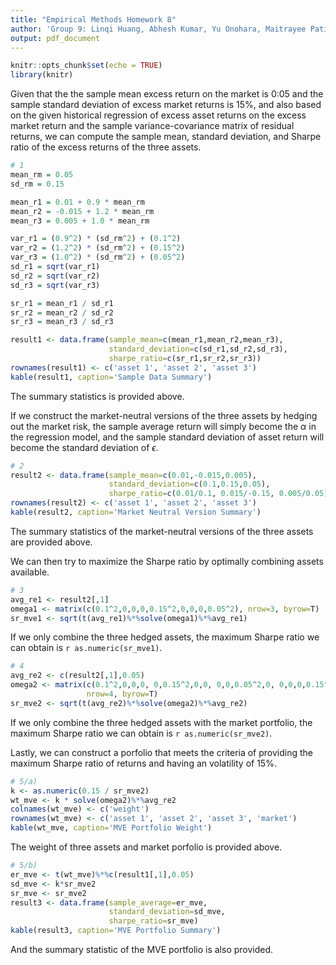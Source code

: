 ```yaml
---
title: "Empirical Methods Homework 8"
author: 'Group 9: Linqi Huang, Abhesh Kumar, Yu Onohara, Maitrayee Patil, Redmond Xia'
output: pdf_document
---
```


```r
knitr::opts_chunk$set(echo = TRUE)
library(knitr)
```

Given that the the sample mean excess return on the market is 0:05 and the sample standard deviation of excess market returns is 15%, and also based on the given historical regression of excess asset returns on the excess market return and the sample variance-covariance matrix of residual returns, we can compute the sample mean, standard deviation, and Sharpe ratio of the excess returns of the three assets. 
```r
# 1
mean_rm = 0.05
sd_rm = 0.15

mean_r1 = 0.01 + 0.9 * mean_rm
mean_r2 = -0.015 + 1.2 * mean_rm
mean_r3 = 0.005 + 1.0 * mean_rm

var_r1 = (0.9^2) * (sd_rm^2) + (0.1^2)
var_r2 = (1.2^2) * (sd_rm^2) + (0.15^2)
var_r3 = (1.0^2) * (sd_rm^2) + (0.05^2)
sd_r1 = sqrt(var_r1)
sd_r2 = sqrt(var_r2)
sd_r3 = sqrt(var_r3)

sr_r1 = mean_r1 / sd_r1
sr_r2 = mean_r2 / sd_r2
sr_r3 = mean_r3 / sd_r3

result1 <- data.frame(sample_mean=c(mean_r1,mean_r2,mean_r3),
                      standard_deviation=c(sd_r1,sd_r2,sd_r3),
                      sharpe_ratio=c(sr_r1,sr_r2,sr_r3))
rownames(result1) <- c('asset 1', 'asset 2', 'asset 3')
kable(result1, caption='Sample Data Summary')
```

The summary statistics is provided above.

If we construct the market-neutral versions of the three assets by hedging out the market risk, the sample average return will simply become the $\alpha$ in the regression model, and the sample standard deviation of asset return will become the standard deviation of $\epsilon$. 
```r
# 2
result2 <- data.frame(sample_mean=c(0.01,-0.015,0.005),
                      standard_deviation=c(0.1,0.15,0.05),
                      sharpe_ratio=c(0.01/0.1, 0.015/-0.15, 0.005/0.05))
rownames(result2) <- c('asset 1', 'asset 2', 'asset 3')
kable(result2, caption='Market Neutral Version Summary')
```

The summary statistics of the market-neutral versions of the three assets are provided above.

We can then try to maximize the Sharpe ratio by optimally combining assets available.
```r
# 3
avg_re1 <- result2[,1]
omega1 <- matrix(c(0.1^2,0,0,0,0.15^2,0,0,0,0.05^2), nrow=3, byrow=T)
sr_mve1 <- sqrt(t(avg_re1)%*%solve(omega1)%*%avg_re1)
```

If we only combine the three hedged assets, the maximum Sharpe ratio we can obtain is `r as.numeric(sr_mve1)`.

```r
# 4
avg_re2 <- c(result2[,1],0.05)
omega2 <- matrix(c(0.1^2,0,0,0, 0,0.15^2,0,0, 0,0,0.05^2,0, 0,0,0,0.15^2), 
                 nrow=4, byrow=T)
sr_mve2 <- sqrt(t(avg_re2)%*%solve(omega2)%*%avg_re2)
```

If we only combine the three hedged assets with the market portfolio, the maximum Sharpe ratio we can obtain is `r as.numeric(sr_mve2)`.

Lastly, we can construct a porfolio that meets the criteria of providing the maximum Sharpe ratio of returns and having an volatility of 15%. 
```r
# 5/a)
k <- as.numeric(0.15 / sr_mve2)
wt_mve <- k * solve(omega2)%*%avg_re2
colnames(wt_mve) <- c('weight')
rownames(wt_mve) <- c('asset 1', 'asset 2', 'asset 3', 'market')
kable(wt_mve, caption='MVE Portfolio Weight')
```

The weight of three assets and market porfolio is provided above.


```r
# 5/b)
er_mve <- t(wt_mve)%*%c(result1[,1],0.05)
sd_mve <- k*sr_mve2
sr_mve <- sr_mve2
result3 <- data.frame(sample_average=er_mve,
                      standard_deviation=sd_mve,
                      sharpe_ratio=sr_mve)
kable(result3, caption='MVE Portfolio Summary')
```

And the summary statistic of the MVE portfolio is also provided.
